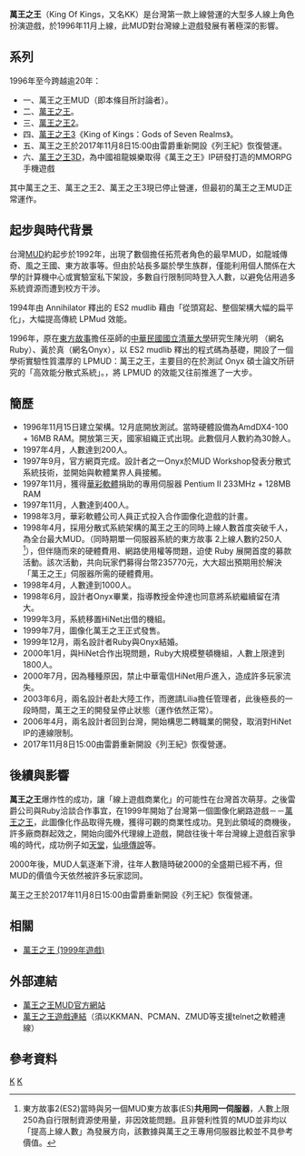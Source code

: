 {{Multiple issues|
{{Copy edit|time=2021-12-27T01:54:08+00:00}}
{{Prose|time=2021-12-27T01:54:08+00:00}}
{{Refimprove|time=2021-12-27T01:54:08+00:00}}
}}
{{Infobox VG
|title = 萬王之王
|image = KK MUD.jpg
|developer = Ruby、Onyx、金仲達
|publisher = 
|distributor = Ruby, Onyx
|designer = Ruby、Onyx、金仲達
|engine = 
|released = 1996年11月15日
|terminate = 
|genre = [[MUD|MUD]]（[[大型多人線上角色扮演遊戲|大型多人線上角色扮演遊戲]]）
|modes = 多人网络游戏
|platforms = Windows
}}

'''萬王之王'''（King Of Kings，又名KK）是台灣第一款上線營運的大型多人線上角色扮演遊戲，於1996年11月上線，此MUD對台灣線上遊戲發展有著極深的影響。

==系列==
1996年至今跨越逾20年：
*一、萬王之王MUD（即本條目所討論者）。
*二、[[萬王之王_(1999年遊戲)|萬王之王]]。
*三、[[萬王之王2|萬王之王2]]。
*四、[[萬王之王3|萬王之王3]]《King of Kings：Gods of Seven Realms》。
*五、萬王之王於2017年11月8日15:00由雷爵重新開設《列王紀》恢復營運。
*六、[[萬王之王3D|萬王之王3D]]，為中國祖龍娛樂取得《萬王之王》IP研發打造的MMORPG手機遊戲

其中萬王之王、萬王之王2、萬王之王3現已停止營運，但最初的萬王之王MUD正常運作。

==起步與時代背景==
台灣[[MUD|MUD]]約起步於1992年，出現了數個擔任拓荒者角色的最早MUD，如龍城傳奇、風之王國、東方故事等。但由於站長多屬於學生族群，僅能利用個人關係在大學的計算機中心或實驗室私下架設{{R|mud-resource}}，多數自行限制同時登入人數，以避免佔用過多系統資源而遭到校方干涉。

1994年由 Annihilator 釋出的 ES2 mudlib 藉由「從頭寫起、整個架構大幅的扁平化」，大幅提高傳統 LPMud 效能{{R|es2-performance}}。

1996年，原在[[東方故事|東方故事]]擔任巫師的[[中華民國|中華民國]][[國立清華大學|國立清華大學]]研究生陳光明 （網名Ruby）、黃於真（網名Onyx），以 ES2 mudlib 釋出的程式碼為基礎，開設了一個學術實驗性質濃厚的 LPMUD：萬王之王，主要目的在於測試 Onyx 碩士論文所研究的「高效能分散式系統」。{{citation needed|藉由進一步的改善 LPMUD 與 ES2 mudlib 的程式技術}}，將 LPMUD 的效能又往前推進了一大步。

==簡歷==
*1996年11月15日建立架構。12月底開放測試。當時硬體設備為AmdDX4-100 + 16MB RAM。開放第三天，國家組織正式出現。此數個月人數約為30餘人。
*1997年4月，人數達到200人。
*1997年9月，官方網頁完成。設計者之一Onyx於MUD Workshop發表分散式系統技術，並開始與軟體業界人員接觸。
*1997年11月，獲得[[華彩軟體|華彩軟體]]捐助的專用伺服器 Pentium II 233MHz + 128MB RAM{{R|kk-hardware}}
*1997年11月，人數達到400人。
*1998年3月，華彩軟體公司人員正式投入合作圖像化遊戲的計畫。
*1998年4月，採用分散式系統架構的萬王之王的同時上線人數首度突破千人，為全台最大MUD。（同時期單一伺服器系統的東方故事 2上線人數約250人<ref>東方故事2(ES2)當時與另一個MUD東方故事(ES)'''共用同一伺服器'''，人數上限250為自行限制資源使用量，非因效能問題。且非營利性質的MUD並非均以「提高上線人數」為發展方向，該數據與萬王之王專用伺服器比較並不具參考價值。</ref>），但伴隨而來的硬體費用、網路使用權等問題，迫使 Ruby 展開首度的募款活動。該次活動，共向玩家們募得台幣235770元，大大超出預期用於解決「萬王之王」伺服器所需的硬體費用。
*1998年4月，人數達到1000人。
*1998年6月，設計者Onyx畢業，指導教授金仲達也同意將系統繼續留在清大。
*1999年3月，系統移置HiNet出借的機組。
*1999年7月，圖像化萬王之王正式發售。
*1999年12月，兩名設計者Ruby與Onyx結婚。
*2000年1月，與HiNet合作出現問題，Ruby大規模整頓機組，人數上限達到1800人。
*2000年7月，因為種種原因，禁止中華電信HiNet用戶進入，造成許多玩家流失。
*2003年6月，兩名設計者赴大陸工作，而邀請Lilia擔任管理者，此後極長的一段時間，萬王之王的開發呈停止狀態（運作依然正常）。
*2006年4月，兩名設計者回到台灣，開始構思二轉職業的開發，取消對HiNet IP的連線限制。
*2017年11月8日15:00由雷爵重新開設《列王紀》恢復營運。

==後續與影響==
{{POV|後續與影響|time=2010-10-19}}
'''萬王之王'''爆炸性的成功，讓「線上遊戲商業化」的可能性在台灣首次萌芽。之後雷爵公司與Ruby洽談合作事宜，在1999年開始了台灣第一個圖像化網路遊戲－－[[萬王之王_(1999年遊戲)|萬王之王]]，此圖像化作品取得先機，獲得可觀的商業性成功。見到此領域的商機後，許多廠商群起效之，開始向國外代理線上遊戲，開啟往後十年台灣線上遊戲百家爭鳴的時代，成功例子如[[天堂_(遊戲)|天堂]]，[[仙境傳說|仙境傳說]]等。

2000年後，MUD人氣逐漸下滑，往年人數隨時破2000的全盛期已經不再，但MUD的價值今天依然被許多玩家認同。

萬王之王於2017年11月8日15:00由雷爵重新開設《列王紀》恢復營運。

==相關==
* [[萬王之王_(1999年遊戲)|萬王之王 (1999年遊戲)]]

==外部連結==
*[https://web.archive.org/web/20080415115332/http://www.lager.com.tw/muds/kk/index.html 萬王之王MUD官方網站]
*[telnet://kk.muds.idv.tw:4000 萬王之王遊戲連結]（須以KKMAN、PCMAN、ZMUD等支援telnet之軟體連線）

==參考資料==
{{Reflist|colwidth=40em|refs=
<ref name="mud-resource">{{cite web
 |title       = 時空之門(4444) FAQ
 |url         = http://ages.twdata.com/modules/tinycontent/index.php?id=10
 |accessdate  = 2012-02-02
 |quote       = 最早剛開始的時候，那時候是住在交大計中的 Sun Sparc10 上面，隨著玩家人數的增加，可憐的 Sparc10 已經沒有辦法支撐兩個 MUD 的摧殘（其實主要的負載是來自 4444），後來……
 |deadurl     = yes
 |archiveurl  = https://web.archive.org/web/20121113135334/http://ages.twdata.com/modules/tinycontent/index.php?id=10
 |archivedate = 2012-11-13
}}</ref>
<ref name="es2-performance">{{cite web
 | title = 武漢大學BBS精華區：中文MUD點火人 Annihilator 訪談錄
 | url = http://bbs.whu.edu.cn/bbsanc.php?path=%2Fgroups%2FGROUP_6%2FMud%2FD47D52410%2FD472E471D%2FM.981952796.A
 | date = 2001-02-12
 | accessdate = 2012-02-02
 | quote = 1994 年年底，開始覺得 ES 建立在 TMI-2 mudlib 上的架構難以再有發展的空間，一方面也因為 TMI-2 mudlib 的效能實在不足以應付越來越多的同時上線人數，所以有了從頭寫一個新的 mudlib 想法。因為我自己是學資訊工程的，一方面也想試試看自己的能力……
 | archive-date = 2020-06-14
 | archive-url = https://web.archive.org/web/20200614073344/http://bbs.whu.edu.cn/bbsanc.php?path=%2Fgroups%2FGROUP_6%2FMud%2FD47D52410%2FD472E471D%2FM.981952796.A
 | dead-url = no
 }}</ref>
<ref name="kk-hardware">{{cite web
 | last = Ruby
 | title = 中山大學BBS精華區：感謝華彩軟體公司熱情贊助 KK－－Pentium II 223 一部
 | url = http://bbs.nsysu.edu.tw/txtVersion/treasure/mud/M.935361925.A/M.867685191.A/M.879136010.A.html
 | date = 1997-11-07
 | accessdate = 2012-02-02
 | quote = 經過了一個多月的努力和溝通，我們終於得到了國內知名的軟體發行公司－－華彩軟體公司的幫助，他們提供 KK 一部配備有 128 MB RAM 的 Pentium II 233 電腦，並且願意跟 KK 合作，進行更進一步的市場調查。
 | archive-date = 2016-03-05
 | archive-url = https://web.archive.org/web/20160305123610/http://bbs.nsysu.edu.tw/txtVersion/treasure/mud/M.935361925.A/M.867685191.A/M.879136010.A.html
 | dead-url = no
 }}</ref>
}}

[[Category:MUD|K]]
[[Category:1996年电子游戏|K]]